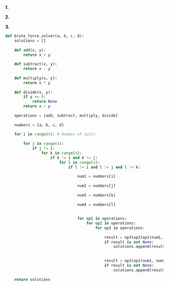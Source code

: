 **1.**


**2.**


**3.**
```python
def brute_force_solver(a, b, c, d):
    solutions = []
    
    def add(x, y):
        return x + y
    
    def subtract(x, y):
        return x - y
    
    def multiply(x, y):
        return x * y
    
    def divide(x, y):
        if y == 0:
            return None  
        return x / y
    
    operations = [add, subtract, multiply, divide]
    
    numbers = [a, b, c, d]
    
    for i in range(4): # Number of suits
        
        for j in range(4): 
            if j != i:
                for k in range(4):
                    if k != i and k != j:
                        for l in range(4):
                            if l != i and l != j and l != k:
                                
                                num1 = numbers[i]
                                
                                num2 = numbers[j]
                                
                                num3 = numbers[k]
                                
                                num4 = numbers[l]
                                
                                
                                for op1 in operations:
                                    for op2 in operations:
                                        for op3 in operations:
                                            
                                            result = op3(op2(op1(num1, num2), num3), num4)
                                            if result is not None:
                                                solutions.append(result)
                                            
                                            
                                            result = op2(op1(num1, num2), op3(num3, num4))
                                            if result is not None:
                                                solutions.append(result)
    
    return solutions
```